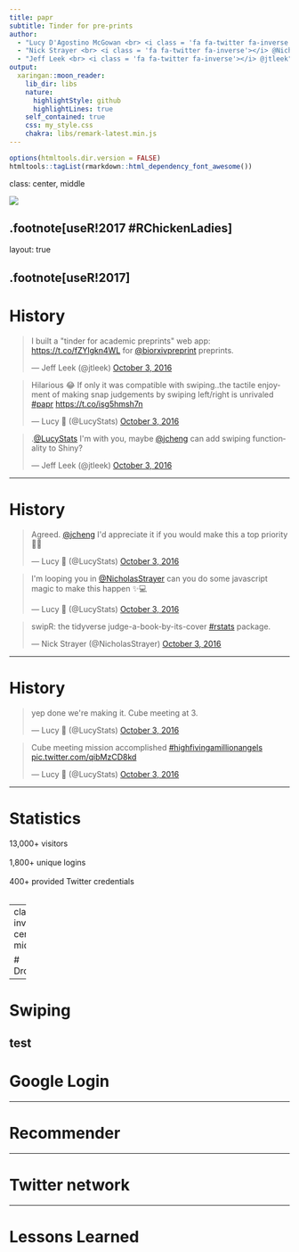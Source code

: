 ```yaml
---
title: papr
subtitle: Tinder for pre-prints
author: 
  - "Lucy D'Agostino McGowan <br> <i class = 'fa fa-twitter fa-inverse'></i> @LucyStats"
  - "Nick Strayer <br> <i class = 'fa fa-twitter fa-inverse'></i> @NicholasStrayer"
  - "Jeff Leek <br> <i class = 'fa fa-twitter fa-inverse'></i> @jtleek"
output:
  xaringan::moon_reader:
    lib_dir: libs
    nature:
      highlightStyle: github
      highlightLines: true
    self_contained: true
    css: my_style.css
    chakra: libs/remark-latest.min.js
---
```


```r
options(htmltools.dir.version = FALSE)
htmltools::tagList(rmarkdown::html_dependency_font_awesome())
```

class: center, middle

![](https://media.tenor.com/images/5374b14a66a5b0a1eb3332ff6efdda20/tenor.gif)

.footnote[useR!2017 \#RChickenLadies]
---
layout: true

.footnote[useR!2017]
---

# History <i class = "fa fa-twitter"></i>

<blockquote class="twitter-tweet" data-lang="en"><p lang="en" dir="ltr">I built a &quot;tinder for academic preprints&quot; web app: <a href="https://t.co/fZYlgkn4WL">https://t.co/fZYlgkn4WL</a> for <a href="https://twitter.com/biorxivpreprint">@biorxivpreprint</a> preprints.</p>&mdash; Jeff Leek (@jtleek) <a href="https://twitter.com/jtleek/status/782949505754861568">October 3, 2016</a></blockquote>

<blockquote class="twitter-tweet" data-lang="en"><p lang="en" dir="ltr">Hilarious 😂 If only it was compatible with swiping..the tactile enjoyment of making snap judgements by swiping left/right is unrivaled <a href="https://twitter.com/hashtag/papr?src=hash">#papr</a> <a href="https://t.co/isg5hmsh7n">https://t.co/isg5hmsh7n</a></p>&mdash; Lucy 🌻 (@LucyStats) <a href="https://twitter.com/LucyStats/status/782953224420495365">October 3, 2016</a></blockquote>

<blockquote class="twitter-tweet" data-lang="en"><p lang="en" dir="ltr">.<a href="https://twitter.com/LucyStats">@LucyStats</a> I&#39;m with you, maybe <a href="https://twitter.com/jcheng">@jcheng</a> can add swiping functionality to Shiny?</p>&mdash; Jeff Leek (@jtleek) <a href="https://twitter.com/jtleek/status/782953550091542528">October 3, 2016</a></blockquote>

---

# History <i class = "fa fa-twitter"></i> 

<blockquote class="twitter-tweet" data-lang="en"><p lang="en" dir="ltr">Agreed. <a href="https://twitter.com/jcheng">@jcheng</a> I&#39;d appreciate it if you would make this a top priority 💁🏻</p>&mdash; Lucy 🌻 (@LucyStats) <a href="https://twitter.com/LucyStats/status/782958062378377216">October 3, 2016</a></blockquote>

<blockquote class="twitter-tweet" data-lang="en"><p lang="en" dir="ltr">I&#39;m looping you in <a href="https://twitter.com/NicholasStrayer">@NicholasStrayer</a> can you do some javascript magic to make this happen ✨💻

</p>&mdash; Lucy 🌻 (@LucyStats) <a href="https://twitter.com/LucyStats/status/782967208649580545">October 3, 2016</a>

</blockquote>

<blockquote class="twitter-tweet" data-lang="en"><p lang="en" dir="ltr">swipR: the tidyverse judge-a-book-by-its-cover <a href="https://twitter.com/hashtag/rstats?src=hash">#rstats</a> package.</p>&mdash; Nick Strayer (@NicholasStrayer) <a href="https://twitter.com/NicholasStrayer/status/782978330316382208">October 3, 2016</a> 
</blockquote>


---

# History <i class = "fa fa-twitter"></i>

<blockquote class="twitter-tweet" data-lang="en"><p lang="en" dir="ltr">yep done we&#39;re making it. Cube meeting at 3.</p>&mdash; Lucy 🌻 (@LucyStats) <a href="https://twitter.com/LucyStats/status/782978971596185602">October 3, 2016</a>
</blockquote>

<blockquote class="twitter-tweet" data-lang="en"><p lang="en" dir="ltr">Cube meeting mission accomplished <a href="https://twitter.com/hashtag/highfivingamillionangels?src=hash">#highfivingamillionangels</a> <a href="https://t.co/qibMzCD8kd">pic.twitter.com/qibMzCD8kd</a></p>&mdash; Lucy 🌻 (@LucyStats) <a href="https://twitter.com/LucyStats/status/783066294115569665">October 3, 2016</a></blockquote>
---

# Statistics

<span class="fa-stack fa-lg">
  <i class="fa fa-circle fa-stack-2x"></i>
  <i class="fa fa-users fa-stack-1x fa-inverse"></i>
</span>  13,000+ visitors 
<br><br>
<span class="fa-stack fa-lg">
  <i class="fa fa-circle fa-stack-2x"></i>
  <i class="fa fa-sign-in fa-stack-1x fa-inverse"></i>
</span>
1,800+ unique logins  <br><br>
<span class="fa-stack fa-lg">
  <i class="fa fa-circle fa-stack-2x"></i>
  <i class="fa fa-twitter fa-stack-1x fa-inverse"></i>
</span>
 400+ provided Twitter credentials <br><br>


---
class: inverse, center, middle

# Dropbox

---

# Swiping

test
---

# Google Login

---

# Recommender

---

# Twitter network

---

# 
# Lessons Learned